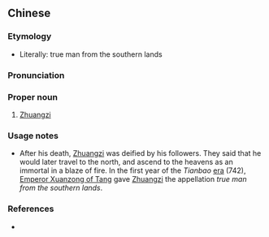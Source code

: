 {{also|南华真人}}
==Chinese==
{{zh-forms|s=南华真人|type=112}}

===Etymology===
* Literally: true man from the southern lands

===Pronunciation===
{{zh-pron
|m=Nán Huá zhēnrén
|cat=pn
}}

===Proper noun===
{{zh-proper noun}}

# {{lb|zh|archaic}} [[w:Zhuangzi|Zhuangzi]]

===Usage notes===
* After his death, [[w:Zhuangzi|Zhuangzi]] was deified by his followers. They said that he would later travel to the north, and ascend to the heavens as an immortal in a blaze of fire. In the first year of the ''Tianbao'' [[w:Chinese era name|era]] (742), [[w:Emperor Xuanzong of Tang|Emperor Xuanzong of Tang]] gave [[w:Zhuangzi|Zhuangzi]] the appellation ''true man from the southern lands''.

===References===
* {{cite-book
|last=Luo
|first=Guanzhong
|authorlink=w:Luo Guanzhong
|coauthors=
|year=
|title=Annotated [[w:Romance of the Three Kingdoms|Romance of the Three Kingdoms]], page 10, note 24
|language=Mandarin
|publisher=
|location=
|isbn=957911305X
}}